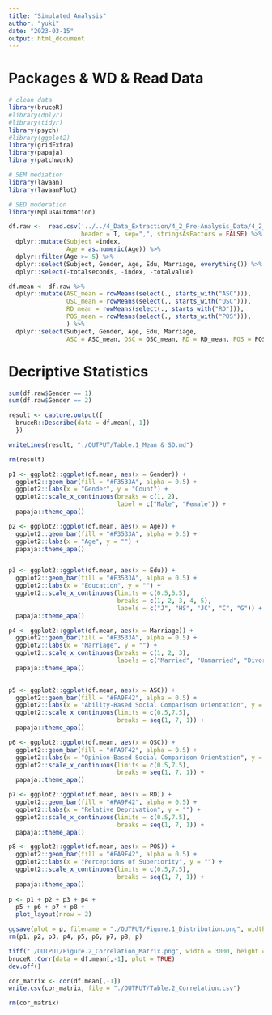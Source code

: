 ```yaml
---
title: "Simulated_Analysis"
author: "yuki"
date: "2023-03-15"
output: html_document
---
```

# Packages & WD & Read Data
```r
# clean data
library(bruceR)
#library(dplyr)
#library(tidyr)
library(psych)
#library(ggplot2)
library(gridExtra)
library(papaja)
library(patchwork)

# SEM mediation
library(lavaan)
library(lavaanPlot)

# SED moderation
library(MplusAutomation)
```

```r
df.raw <-  read.csv('../../4_Data_Extraction/4_2_Pre-Analysis_Data/4_2_2_CFA_re/CFA_re.csv',
                    header = T, sep=",", stringsAsFactors = FALSE) %>%
  dplyr::mutate(Subject =index, 
                Age = as.numeric(Age)) %>%
  dplyr::filter(Age >= 5) %>%
  dplyr::select(Subject, Gender, Age, Edu, Marriage, everything()) %>%
  dplyr::select(-totalseconds, -index, -totalvalue)
```

```r
df.mean <- df.raw %>%
  dplyr::mutate(ASC_mean = rowMeans(select(., starts_with("ASC"))),
                OSC_mean = rowMeans(select(., starts_with("OSC"))),
                RD_mean = rowMeans(select(., starts_with("RD"))),
                POS_mean = rowMeans(select(., starts_with("POS"))),
                ) %>%
  dplyr::select(Subject, Gender, Age, Edu, Marriage,
                ASC = ASC_mean, OSC = OSC_mean, RD = RD_mean, POS = POS_mean)
```  

# Decriptive Statistics
```r
sum(df.raw$Gender == 1)
sum(df.raw$Gender == 2)
```


```r
result <- capture.output({
  bruceR::Describe(data = df.mean[,-1])
  })

writeLines(result, "./OUTPUT/Table.1_Mean & SD.md")

rm(result)
```

```r
p1 <- ggplot2::ggplot(df.mean, aes(x = Gender)) +
  ggplot2::geom_bar(fill = "#F3533A", alpha = 0.5) +
  ggplot2::labs(x = "Gender", y = "Count") +
  ggplot2::scale_x_continuous(breaks = c(1, 2),
                              label = c("Male", "Female")) +
  papaja::theme_apa() 

p2 <- ggplot2::ggplot(df.mean, aes(x = Age)) +
  ggplot2::geom_bar(fill = "#F3533A", alpha = 0.5) +
  ggplot2::labs(x = "Age", y = "") +
  papaja::theme_apa() 


p3 <- ggplot2::ggplot(df.mean, aes(x = Edu)) +
  ggplot2::geom_bar(fill = "#F3533A", alpha = 0.5) +
  ggplot2::labs(x = "Education", y = "") +
  ggplot2::scale_x_continuous(limits = c(0.5,5.5),
                              breaks = c(1, 2, 3, 4, 5),
                              labels = c("J", "HS", "JC", "C", "G")) +
  papaja::theme_apa() 

p4 <- ggplot2::ggplot(df.mean, aes(x = Marriage)) +
  ggplot2::geom_bar(fill = "#F3533A", alpha = 0.5) +
  ggplot2::labs(x = "Marriage", y = "") +
  ggplot2::scale_x_continuous(breaks = c(1, 2, 3),
                              labels = c("Married", "Unmarried", "Divorced")) +
  papaja::theme_apa() 
  

p5 <- ggplot2::ggplot(df.mean, aes(x = ASC)) +
  ggplot2::geom_bar(fill = "#FA9F42", alpha = 0.5) +
  ggplot2::labs(x = "Ability-Based Social Comparison Orientation", y = "Count") +
  ggplot2::scale_x_continuous(limits = c(0.5,7.5),
                              breaks = seq(1, 7, 1)) +
  papaja::theme_apa() 

p6 <- ggplot2::ggplot(df.mean, aes(x = OSC)) +
  ggplot2::geom_bar(fill = "#FA9F42", alpha = 0.5) +
  ggplot2::labs(x = "Opinion-Based Social Comparison Orientation", y = "") +
  ggplot2::scale_x_continuous(limits = c(0.5,7.5),
                              breaks = seq(1, 7, 1)) +
  papaja::theme_apa() 

p7 <- ggplot2::ggplot(df.mean, aes(x = RD)) +
  ggplot2::geom_bar(fill = "#FA9F42", alpha = 0.5) +
  ggplot2::labs(x = "Relative Deprivation", y = "") +
  ggplot2::scale_x_continuous(limits = c(0.5,7.5),
                              breaks = seq(1, 7, 1)) +
  papaja::theme_apa() 

p8 <- ggplot2::ggplot(df.mean, aes(x = POS)) +
  ggplot2::geom_bar(fill = "#FA9F42", alpha = 0.5) +
  ggplot2::labs(x = "Perceptions of Superiority", y = "") +
  ggplot2::scale_x_continuous(limits = c(0.5,7.5),
                              breaks = seq(1, 7, 1)) +
  papaja::theme_apa() 
  
p <- p1 + p2 + p3 + p4 + 
  p5 + p6 + p7 + p8 + 
  plot_layout(nrow = 2)

ggsave(plot = p, filename = "./OUTPUT/Figure.1_Distribution.png", width = 16, height = 6)
rm(p1, p2, p3, p4, p5, p6, p7, p8, p)
```

```r
tiff("./OUTPUT/Figure.2_Correlation_Matrix.png", width = 3000, height = 2000, res = 300)
bruceR::Corr(data = df.mean[,-1], plot = TRUE)
dev.off()

cor_matrix <- cor(df.mean[,-1])
write.csv(cor_matrix, file = "./OUTPUT/Table.2_Correlation.csv")

rm(cor_matrix)
```


